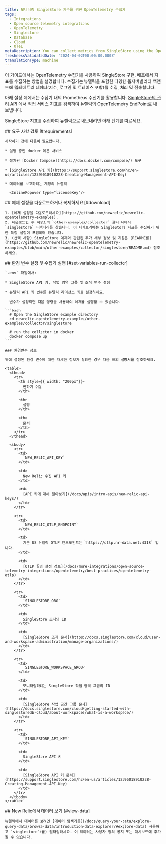 ```yaml
---
title: 모니터링 SingleStore 지수를 위한 OpenTelemetry 수집기
tags:
  - Integrations
  - Open source telemetry integrations
  - OpenTelemetry
  - Singlestore
  - Database
  - Cloud
  - OTeL
metaDescription: You can collect metrics from SingleStore using the OpenTelemetry Collector.
freshnessValidatedDate: '2024-04-02T00:00:00.000Z'
translationType: machine
---
```


이 가이드에서는 OpenTelemetry 수집기를 사용하여 SingleStore 구현, 배포에서 지표를 수집하는 방법을 설명합니다. 수집기는 뉴렐릭을 포함한 다양한 옵저버빌리티 백앤드에 텔레메트리 데이터(지수, 로그인 및 트레이스 포함)를 수집, 처리 및 전송합니다.

아래 설정 예에서는 수집기 내의 Prometheus 수신기를 활용합니다. [SingleStore의 관리 API](https://docs.singlestore.com/cloud/reference/management-api/reference/) 에서 직접 서비스 지표를 검색하여 뉴렐릭의 OpenTelemetry EndPoint로 내보냅니다.

SingleStore 지표를 수집하여 뉴렐릭으로 내보내려면 아래 단계를 따르세요.

<Steps>
  <Step>
    ## 요구 사항 검토 [#requirements]

    시작하기 전에 다음이 필요합니다.

    * 실행 중인 docker 데몬 서비스

    * 설치된 [Docker Compose](https://docs.docker.com/compose/) 도구

    * [SingleStore API 키](https://support.singlestore.com/hc/en-us/articles/12396018910228-Creating-Management-API-Key)

    * 데이터를 보고하려는 계정의 뉴렐릭

      <InlinePopover type="licenseKey"/>
  </Step>

  <Step>
    ## 예제 설정을 다운로드하거나 복제하세요 [#download]

    1. [예제 설정을 다운로드하세요](https://github.com/newrelic/newrelic-opentelemetry-examples).
    2. 다운로드한 후 저장소의 `other-examples/collector` 폴더 내에서 `singlestore` 디렉터리를 찾습니다. 이 디렉토리에는 SingleStore 지표를 수집하기 위한 특정 설정이 포함되어 있습니다.
    3. (선택 사항) SingleStore 예제와 관련된 추가 세부 정보 및 지침은 [README를](https://github.com/newrelic/newrelic-opentelemetry-examples/blob/main/other-examples/collector/singlestore/README.md) 참조하세요.
  </Step>

  <Step>
    ## 환경 변수 설정 및 수집기 실행 [#set-variables-run-collector]

    `.env` 파일에서:

    * SingleStore API 키, 작업 영역 그룹 및 조직 변수 설정

    * 뉴렐릭 API 키 변수를 뉴렐릭 라이선스 키로 설정하세요.

      변수가 설정되면 다음 명령을 사용하여 예제를 실행할 수 있습니다.

    ```bash
      # Open the SingleStore example directory
      cd newrelic-opentelemetry-examples/other-examples/collector/singlestore

      # run the collector in docker
      docker compose up
    ```

    ### 환경변수 정보

    위에 설정된 환경 변수에 대한 자세한 정보가 필요한 경우 다음 표의 설명서를 참조하세요.

    <table>
      <thead>
        <tr>
          <th style={{ width: "200px"}}>
            변하기 쉬운
          </th>

          <th>
            설명
          </th>

          <th>
            문서
          </th>
        </tr>
      </thead>

      <tbody>
        <tr>
          <td>
            `NEW_RELIC_API_KEY`
          </td>

          <td>
            New Relic 수집 API 키
          </td>

          <td>
            [API 키에 대해 알아보기](/docs/apis/intro-apis/new-relic-api-keys/)
          </td>
        </tr>

        <tr>
          <td>
            `NEW_RELIC_OTLP_ENDPOINT`
          </td>

          <td>
            기본 US 뉴켈릭 OTLP 엔드포인트는 `https://otlp.nr-data.net:4318` 입니다.
          </td>

          <td>
            [OTLP 끝점 설정 검토](/docs/more-integrations/open-source-telemetry-integrations/opentelemetry/best-practices/opentelemetry-otlp)
          </td>
        </tr>

        <tr>
          <td>
            `SINGLESTORE_ORG`
          </td>

          <td>
            SingleStore 조직의 ID
          </td>

          <td>
            [SingleStore 조직 문서](https://docs.singlestore.com/cloud/user-and-workspace-administration/manage-organizations/)
          </td>
        </tr>

        <tr>
          <td>
            `SINGLESTORE_WORKSPACE_GROUP`
          </td>

          <td>
            모니터링하려는 SingleStore 작업 영역 그룹의 ID
          </td>

          <td>
            [SingleStore 작업 공간 그룹 문서](https://docs.singlestore.com/cloud/getting-started-with-singlestoredb-cloud/about-workspaces/what-is-a-workspace/)
          </td>
        </tr>

        <tr>
          <td>
            `SINGLESTORE_API_KEY`
          </td>

          <td>
            SingleStore API 키
          </td>

          <td>
            [SingleStore API 키 문서](https://support.singlestore.com/hc/en-us/articles/12396018910228-Creating-Management-API-Key)
          </td>
        </tr>
      </tbody>
    </table>
  </Step>

  <Step>
    ## New Relic에서 데이터 보기 [#view-data]

    뉴렐릭에서 데이터를 보려면 [데이터 탐색기를](/docs/query-your-data/explore-query-data/browse-data/introduction-data-explorer/#explore-data) 사용하고 `singlestore`(를) 필터링하세요. 이 데이터는 사용자 정의 공지 또는 대시보드에 추가될 수 있습니다.
  </Step>
</Steps>